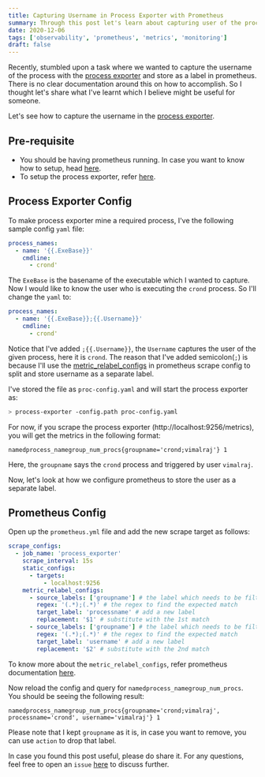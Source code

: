 ```yaml
---
title: Capturing Username in Process Exporter with Prometheus
summary: Through this post let's learn about capturing user of the process in Process Exporter and leverage the metric_relabel_configs in prometheus to label the username
date: 2020-12-06
tags: ['observability', 'prometheus', 'metrics', 'monitoring']
draft: false
---
```


Recently, stumbled upon a task where we wanted to capture the username of the process with the [process exporter](https://github.com/ncabatoff/process-exporter) and store as a label in prometheus. There is no clear documentation around this on how to accomplish. So I thought let's share what I've learnt which I believe might be useful for someone.

Let's see how to capture the username in the [process exporter](https://github.com/ncabatoff/process-exporter).

## Pre-requisite

- You should be having prometheus running. In case you want to know how to setup, head [here](https://prometheus.io/docs/prometheus/latest/getting_started/).
- To setup the process exporter, refer [here](https://github.com/ncabatoff/process-exporter).

## Process Exporter Config

To make process exporter mine a required process, I've the following sample config `yaml` file:

```yaml
process_names:
  - name: '{{.ExeBase}}'
    cmdline:
      - crond'
```

The `ExeBase` is the basename of the executable which I wanted to capture. Now I would like to know the user who is executing the `crond` process. So I'll change the `yaml` to:

```yaml
process_names:
  - name: '{{.ExeBase}};{{.Username}}'
    cmdline:
      - crond'
```

Notice that I've added `;{{.Username}}`, the `Username` captures the user of the given process, here it is `crond`. The reason that I've added semicolon(`;`) is because I'll use the [metric_relabel_configs](https://prometheus.io/docs/prometheus/latest/configuration/configuration/#metric_relabel_configs) in prometheus scrape config to split and store username as a separate label.

I've stored the file as `proc-config.yaml` and will start the process exporter as:

```bash
> process-exporter -config.path proc-config.yaml
```

For now, if you scrape the process exporter (http://localhost:9256/metrics), you will get the metrics in the following format:

```
namedprocess_namegroup_num_procs{groupname='crond;vimalraj'} 1
```

Here, the `groupname` says the `crond` process and triggered by user `vimalraj`.

Now, let's look at how we configure prometheus to store the user as a separate label.

## Prometheus Config

Open up the `prometheus.yml` file and add the new scrape target as follows:

```yaml
scrape_configs:
  - job_name: 'process_exporter'
    scrape_interval: 15s
    static_configs:
      - targets:
          - localhost:9256
    metric_relabel_configs:
      - source_labels: ['groupname'] # the label which needs to be filtered
        regex: '(.*);(.*)' # the regex to find the expected match
        target_label: 'processname' # add a new label
        replacement: '$1' # substitute with the 1st match
      - source_labels: ['groupname'] # the label which needs to be filtered
        regex: '(.*);(.*)' # the regex to find the expected match
        target_label: 'username' # add a new label
        replacement: '$2' # substitute with the 2nd match
```

To know more about the `metric_relabel_configs`, refer prometheus documentation [here](https://prometheus.io/docs/prometheus/latest/configuration/configuration/#metric_relabel_configs).

Now reload the config and query for `namedprocess_namegroup_num_procs`. You should be seeing the following result:

```
namedprocess_namegroup_num_procs{groupname='crond;vimalraj', processname='crond', username='vimalraj'} 1
```

Please note that I kept `groupname` as it is, in case you want to remove, you can use `action` to drop that label.

In case you found this post useful, please do share it. For any questions, feel free to open an `issue` [here](https://github.com/email2vimalraj/site/issues) to discuss further.
